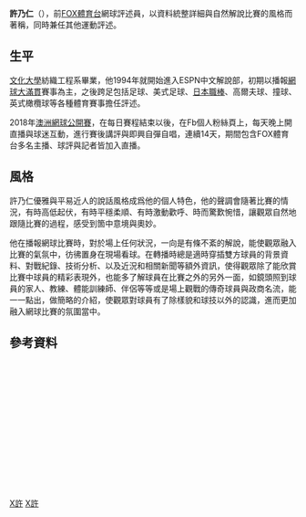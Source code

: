 {{BLP unsourced|time=2019-12-13T10:29:09+00:00}}
{{主播資訊
|主播頭銜=前[[FOX體育台|FOX體育台]]主播
|主播姓名=許乃仁
|主播出生日期 ={{Birth date and age|1971|10|04}}
|國籍={{ROC}}
|籍貫={{TWN}}
|出生地={{TWN}}
|最高學歷={{TWN}}[[中國文化大學|中國文化大學]]
|婚姻狀況=已婚
}}
'''許乃仁'''（{{Bd|1971年}}），前[[FOX體育台|FOX體育台]]網球評述員，以資料統整詳細與自然解說比賽的風格而著稱，同時兼任其他運動評述。

==生平==
[[文化大學|文化大學]]紡織工程系畢業，他1994年就開始進入ESPN中文解說部，初期以播報[[網球大滿貫|網球大滿貫]]賽事為主，之後跨足包括足球、美式足球、[[日本職棒|日本職棒]]、高爾夫球、撞球、英式橄欖球等各種體育賽事擔任評述。

2018年[[澳洲網球公開賽|澳洲網球公開賽]]，在每日賽程結束以後，在Fb個人粉絲頁上，每天晚上開直播與球迷互動，進行賽後講評與即興自彈自唱，連續14天，期間包含FOX體育台多名主播、球評與記者皆加入直播。

==風格==
許乃仁優雅與平易近人的說話風格成爲他的個人特色，他的聲調會隨著比賽的情況，有時高低起伏，有時平穩柔順、有時激動歡呼、時而驚歎惋惜，讓觀眾自然地跟隨比賽的過程，感受到箇中意境與奧妙。

他在播報網球比賽時，對於場上任何狀況，一向是有條不紊的解說，能使觀眾融入比賽的氣氛中，彷彿置身在現場看球。在轉播時總是適時穿插雙方球員的背景資料、對戰紀錄、技術分析、以及近況和相關新聞等額外資訊，使得觀眾除了能欣賞比賽中球員的精彩表現外，也能多了解球員在比賽之外的另外一面，如鏡頭照到球員的家人、教練、體能訓練師、伴侶等等或是場上觀戰的傳奇球員與政商名流，能一一點出，做簡略的介紹，使觀眾對球員有了除樣貌和球技以外的認識，進而更加融入網球比賽的氛圍當中。

== 參考資料 ==
<div class="references-small" style="height: 220px; overflow: auto; padding: 3px">
<references/>
</div>

[[Category:中國文化大學校友|X許]]
[[Category:台灣電視主播|X許]]